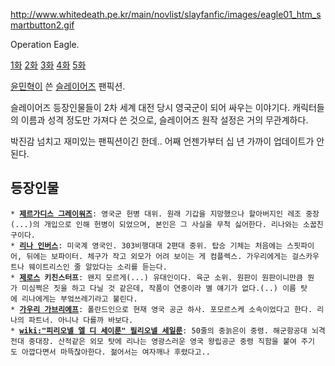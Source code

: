 http://www.whitedeath.pe.kr/main/novlist/slayfanfic/images/eagle01_htm_smartbutton2.gif

Operation Eagle.

[http://www.whitedeath.pe.kr/main/novlist/slayfanfic/eagle01.htm 1화] [http://www.whitedeath.pe.kr/main/novlist/slayfanfic/eagle02.htm 2화] [http://www.whitedeath.pe.kr/main/novlist/slayfanfic/eagle03.htm 3화] [http://www.whitedeath.pe.kr/main/novlist/slayfanfic/eagle04.htm 4화] [http://www.whitedeath.pe.kr/main/novlist/slayfanfic/eagle05.htm 5화]

[[윤민혁]]이 쓴 [[슬레이어즈]] 팬픽션.

슬레이어즈 등장인물들이 2차 세계 대전 당시 영국군이 되어 싸우는 이야기다. 캐릭터들의 이름과 성격 정도만 가져다 쓴 것으로, 슬레이어즈 원작 설정은 거의 무관계하다.

박진감 넘치고 재미있는 팬픽션이긴 한데.. 어째 언젠가부터 십 년 가까이 업데이트가 안 된다.

== 등장인물 ==
 * '''[[제르가디스 그레이워즈]]''': 영국군 헌병 대위. 원래 기갑을 지망했으나 할아버지인 레조 중장(...)의 개입으로 인해 헌병이 되었으며, 본인은 그 사실을 무척 싫어한다. 리나와는 소꿉친구이다.
 * '''[[리나 인버스]]''': 미국계 영국인. 303비행대대 2편대 중위. 탑승 기체는 처음에는 스핏파이어, 뒤에는 보파이터. 체구가 작고 외모가 어려 보이는 게 컴플렉스. 가우리에게는 걸스카우트나 웨이트리스인 줄 알았다는 소리를 듣는다.
 * '''[[제로스]] 키친스터프''': 왠지 모르게(...) 유대인이다. 육군 소위. 원판이 원판이니만큼 뭔가 미심쩍은 짓을 하고 다닐 것 같은데, 작품이 연중이라 별 얘기가 없다.(..) 이름 탓에 리나에게는 부엌쓰레기라고 불린다.
 * '''[[가우리 가브리에프]]''': 폴란드인으로 현재 영국 공군 하사. 포모르스케 소속이었다고 한다. 리나의 파트너. 아니나 다를까 바보다.
 * '''[[wiki:"피리오넬 엘 디 세이룬" 필리오넬 세일룬]]''': 50줄의 중늙은이 중령. 해군항공대 뇌격전대 중대장. 산적같은 외모 탓에 리나는 영광스러운 영국 왕립공군 중령 직함을 붙여 주기도 아깝다면서 마뜩찮아한다. 젊어서는 여자깨나 후렸다고..
